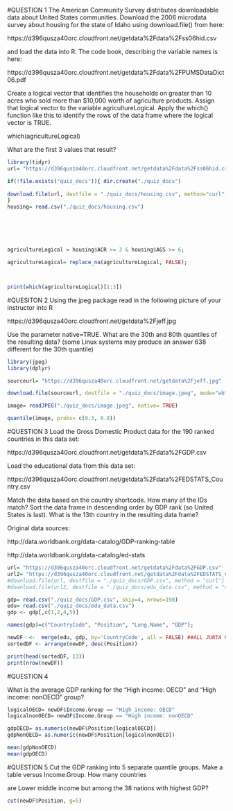 

#QUESTION 1
The American Community Survey distributes downloadable data about United States communities. Download the 2006 microdata survey about housing for the state of Idaho using download.file() from here:

https://d396qusza40orc.cloudfront.net/getdata%2Fdata%2Fss06hid.csv

and load the data into R. The code book, describing the variable names is here:

https://d396qusza40orc.cloudfront.net/getdata%2Fdata%2FPUMSDataDict06.pdf

Create a logical vector that identifies the households on greater than 10 acres who sold more than $10,000 worth of agriculture products. Assign that logical vector to the variable agricultureLogical. Apply the which() function like this to identify the rows of the data frame where the logical vector is TRUE.

which(agricultureLogical)

What are the first 3 values that result?
```{r}
library(tidyr)
url= "https://d396qusza40orc.cloudfront.net/getdata%2Fdata%2Fss06hid.csv"

if(!file.exists("quiz_docs")){ dir.create("./quiz_docs")
    
download.file(url, destfile = "./quiz_docs/housing.csv", method="curl")
}
housing= read.csv("./quiz_docs/housing.csv")






agricultureLogical = housing$ACR >= 3 & housing$AGS >= 6;

agricultureLogical= replace_na(agricultureLogical, FALSE);



print(which(agricultureLogical)[1:3])
```



#QUESITON 2
Using the jpeg package read in the following picture of your instructor into R

https://d396qusza40orc.cloudfront.net/getdata%2Fjeff.jpg

Use the parameter native=TRUE. What are the 30th and 80th quantiles of the resulting data? (some Linux systems may produce an answer 638 different for the 30th quantile)

```{r}
library(jpeg)
library(dplyr)

sourceurl= "https://d396qusza40orc.cloudfront.net/getdata%2Fjeff.jpg"

download.file(sourceurl, destfile = "./quiz_docs/image.jpeg", mode="wb")

image= readJPEG("./quiz_docs/image.jpeg", native= TRUE)

quantile(image, probs= c(0.3, 0.8))

```


#QUESTION 3
Load the Gross Domestic Product data for the 190 ranked countries in this data set:

https://d396qusza40orc.cloudfront.net/getdata%2Fdata%2FGDP.csv

Load the educational data from this data set:

https://d396qusza40orc.cloudfront.net/getdata%2Fdata%2FEDSTATS_Country.csv

Match the data based on the country shortcode. How many of the IDs match? Sort the data frame in descending order by GDP rank (so United States is last). What is the 13th country in the resulting data frame?

Original data sources:

http://data.worldbank.org/data-catalog/GDP-ranking-table

http://data.worldbank.org/data-catalog/ed-stats



```{r}
url= "https://d396qusza40orc.cloudfront.net/getdata%2Fdata%2FGDP.csv"
url2= "https://d396qusza40orc.cloudfront.net/getdata%2Fdata%2FEDSTATS_Country.csv"
#download.file(url, destfile = "./quiz_docs/GDP.csv", method = "curl")
#download.file(url2, destfile = "./quiz_docs/edu_data.csv", method = "curl")


```

```{r}
gdp= read.csv("./quiz_docs/GDP.csv", skip=4, nrows=190)
edu= read.csv("./quiz_docs/edu_data.csv")
gdp <- gdp[,c(1,2,4,5)]

names(gdp)=c("CountryCode", "Position", "Long.Name", "GDP");

newDF  <-  merge(edu, gdp, by='CountryCode', all = FALSE) ##ALL JUNTA UNICAMENTE CUANDO LOS DOS VALORES DE LAS RESPECTIVAS COLUMNAS SON IGUALES 
sortedDF <- arrange(newDF, desc(Position))

print(head(sortedDF, 13))
print(nrow(newDF))

```




#QUESTION 4

What is the average GDP ranking for the "High income: OECD" and "High income: nonOECD" group?
```{r}

logicalOECD= newDF$Income.Group == "High income: OECD"
logicalnonOECD= newDF$Income.Group == "High income: nonOECD"

gdpOECD= as.numeric(newDF$Position[logicalOECD])
gdpNonOECD= as.numeric(newDF$Position[logicalnonOECD])

mean(gdpNonOECD)
mean(gdpOECD)
```


#QUESTION 5
Cut the GDP ranking into 5 separate quantile groups. Make a table versus Income.Group. How many countries

are Lower middle income but among the 38 nations with highest GDP?


```{r}
cut(newDF$Position, g=5)
```







